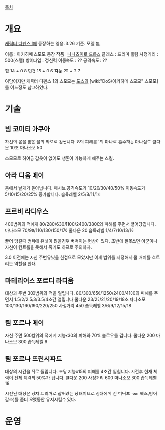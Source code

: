 [[목차]]
= 개요 =
[[캐릭터 디펜스 1]]에 등장하는 영웅. 3.26 기준. 모델 無

이름 : 아키히메 스모모
등장 작품 : [[나나츠이로 드롭스]]
클래스 : 프리마 플럼
사정거리 : 500(스펠)
방어타입 : 정신력
이동속도 : ??
공격속도 : ??

힘 14 + 0.8
민첩 15 + 0.6
'''지능''' 20 + 2.7

여담이지만 캐릭터 디펜스 1의 스모모는 [[도스]]의 [wiki:"DoS/아키히메 스모모" 스모모]를 어느정도 참고하였다.


= 기술 =
== 빔 코미티 아쿠아 ==
자신의 몸을 얇은 물의 막으로 감쌉니다.
8의 피해를 1의 마나로 흡수하는 마나실드
쿨다운 10초 마나소모 50

스모모로 하여금 갑옷이 없어도 생존이 가능하게 해주는 스킬.

== 아라 디움 메이 ==
등에서 날개가 돋아납니다. 패시브
공격속도가 10/20/30/40/50% 이동속도가 5/10/15/20/25% 증가합니다.
습득레벨 2/5/8/11/14

== 프르비 라디우스 ==
400범위의 적에게 80/280/630/1100/2400/3800의 피해를 주면서 끌어당깁니다.
마나소모 70/90/110/130/150/170
쿨다운 20
습득레벨 1/4/7/10/13/16

끌어 당길때 범위에 유닛이 많을경우 버벅이는 현상이 있다. 
초반에 잘못쓰면 아군이나 자신이 컨트롤을 못해서 죽기도 하므로 주의하자.

3.0 이전에는 자신 주변유닛을 한점으로 모았지만 이제 범위를 지정해서 몹 배치를 흐트리는 역할을 한다.


== 마테리어스 포르디 라디움 ==
대상과 주변 300범위의 적을 얼립니다.
80/300/650/1250/2400/4100의 피해를 주면서 1.5/2/2.5/3/3.5/4초간 얼립니다
쿨다운 23/22/21/20/19/18초
마나소모 100/130/160/190/220/250
사정거리 450
습득레벨 3/6/9/12/15/18

== 팀 포르나 메이 ==
자신 주면 500범위의 적에게 지능x30의 피해와 70% 슬로우를 겁니다.
쿨다운 200 마나소모 300 습득레벨 6


== 팀 포르나 프린시파트 ==
대상의 시간을 뒤로 돌립니다.
초당 지능x15의 피해를 4초간 입힙니다.
시전후 현재 체력이 전체 체력의 50%가 됩니다.
쿨다운 200 사정거리 600 마나소모 600 습득레벨 18

시전된 대상은 정지 트리거로 잡혀있는 상태이므로 상대에게 건 디버프 (ex: 헥스,방어감소)를 좀더 오랬동안 유지시킬수 있다.

= 운영 =
